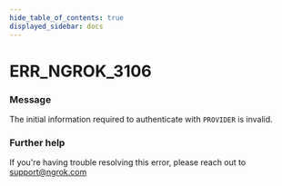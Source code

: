 ```yaml
---
hide_table_of_contents: true
displayed_sidebar: docs
---
```



# ERR_NGROK_3106

### Message

The initial information required to authenticate with `PROVIDER` is invalid.

### Further help

If you're having trouble resolving this error, please reach out to [support@ngrok.com](mailto:support@ngrok.com?subject=Help%20with%20ERR_NGROK_3106)

<ErrorDetails error="err_ngrok_3106" />
